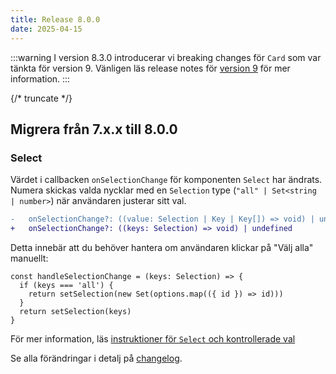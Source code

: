 ```yaml
---
title: Release 8.0.0
date: 2025-04-15
---
```


:::warning
I version 8.3.0 introducerar vi breaking changes för `Card` som var tänkta för version 9. Vänligen läs release notes för [version 9](/release-notes/9.0.0) för mer information.
:::

{/* truncate */}

## Migrera från 7.x.x till 8.0.0

### Select

Värdet i callbacken `onSelectionChange` för komponenten `Select` har ändrats.
Numera skickas valda nycklar med en `Selection` type (`"all" | Set<string | number>`) när användaren justerar sitt val.

```diff
-   onSelectionChange?: ((value: Selection | Key | Key[]) => void) | undefined
+   onSelectionChange?: ((keys: Selection) => void) | undefined
```

Detta innebär att du behöver hantera om användaren klickar på "Välj alla" manuellt:

```tsx
const handleSelectionChange = (keys: Selection) => {
  if (keys === 'all') {
    return setSelection(new Set(options.map(({ id }) => id)))
  }
  return setSelection(keys)
}
```

För mer information, läs [instruktioner för `Select` och kontrollerade val](/components/select/#kontrollerade-val)

Se alla förändringar i detalj på [changelog](/changelog/8.0.0).
